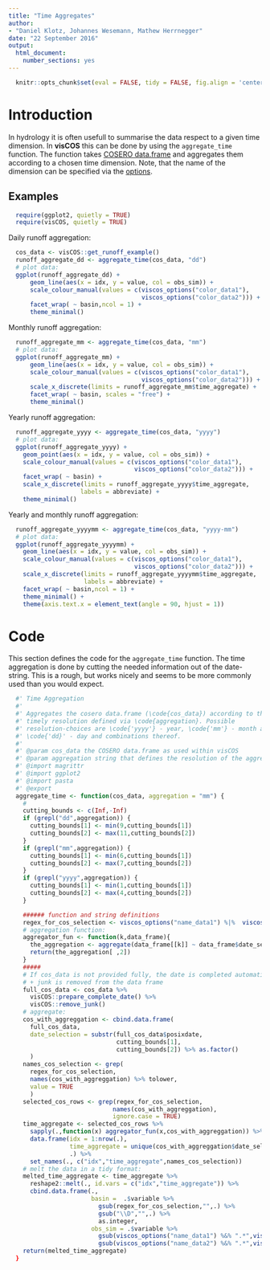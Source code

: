 ```yaml
---
title: "Time Aggregates"
author: 
- "Daniel Klotz, Johannes Wesemann, Mathew Herrnegger"
date: "22 September 2016"
output:
  html_document:
    number_sections: yes
---
```




```r
  knitr::opts_chunk$set(eval = FALSE, tidy = FALSE, fig.align = 'center')
```

# Introduction
In hydrology it is often usefull to summarise the data respect to a 
given time dimension. In **visCOS** this can be done by using the 
`aggregate_time` function. The function takes 
[COSERO data.frame](cook_data.html) and aggregates them according to a chosen
time dimension. Note, that the name of the dimension can be specified via the 
[options](LP-viscos_options.html).

## Examples
```r
  require(ggplot2, quietly = TRUE)
  require(visCOS, quietly = TRUE)
```

Daily runoff aggregation: 
```r
  cos_data <- visCOS::get_runoff_example()
  runoff_aggregate_dd <- aggregate_time(cos_data, "dd")
  # plot data:
  ggplot(runoff_aggregate_dd) + 
      geom_line(aes(x = idx, y = value, col = obs_sim)) + 
      scale_colour_manual(values = c(viscos_options("color_data1"),
                                     viscos_options("color_data2"))) + 
      facet_wrap( ~ basin,ncol = 1) +
      theme_minimal()
```

Monthly runoff aggregation: 
```r
  runoff_aggregate_mm <- aggregate_time(cos_data, "mm")
  # plot data:
  ggplot(runoff_aggregate_mm) + 
      geom_line(aes(x = idx, y = value, col = obs_sim)) + 
      scale_colour_manual(values = c(viscos_options("color_data1"),
                                     viscos_options("color_data2"))) + 
      scale_x_discrete(limits = runoff_aggregate_mm$time_aggregate) +
      facet_wrap( ~ basin, scales = "free") + 
      theme_minimal()
```

Yearly runoff aggregation: 
```r
  runoff_aggregate_yyyy <- aggregate_time(cos_data, "yyyy")
  # plot data:
  ggplot(runoff_aggregate_yyyy) + 
    geom_point(aes(x = idx, y = value, col = obs_sim)) + 
    scale_colour_manual(values = c(viscos_options("color_data1"),
                                   viscos_options("color_data2"))) + 
    facet_wrap( ~ basin) +
    scale_x_discrete(limits = runoff_aggregate_yyyy$time_aggregate,  
                    labels = abbreviate) + 
    theme_minimal()
```

Yearly and monthly runoff aggregation: 
```r
  runoff_aggregate_yyyymm <- aggregate_time(cos_data, "yyyy-mm")
  # plot data:
  ggplot(runoff_aggregate_yyyymm) + 
    geom_line(aes(x = idx, y = value, col = obs_sim)) + 
    scale_colour_manual(values = c(viscos_options("color_data1"),
                                   viscos_options("color_data2"))) + 
    scale_x_discrete(limits = runoff_aggregate_yyyymm$time_aggregate,  
                     labels = abbreviate) +
    facet_wrap( ~ basin,ncol = 1) +
    theme_minimal() + 
    theme(axis.text.x = element_text(angle = 90, hjust = 1))
```

# Code
This section defines the code for the `aggregate_time` function. 
The time aggregation is done by cutting the needed information out of the 
date-string. This is a rough, but works nicely and seems to be more 
commonly used than you would expect. 
```r
  #' Time Aggregation
  #' 
  #' Aggregates the cosero data.frame (\code{cos_data}) according to the 
  #' timely resolution defined via \code{aggregation}. Possible 
  #' resolution-choices are \code{'yyyy'} - year, \code{'mm'} - month and
  #' \code{'dd}' - day and combinations thereof. 
  #' 
  #' @param cos_data the COSERO data.frame as used within visCOS
  #' @param aggregation string that defines the resolution of the aggregation.
  #' @import magrittr
  #' @import ggplot2
  #' @import pasta
  #' @export
  aggregate_time <- function(cos_data, aggregation = "mm") {
    #
    cutting_bounds <- c(Inf,-Inf)
    if (grepl("dd",aggregation)) {
      cutting_bounds[1] <- min(9,cutting_bounds[1])
      cutting_bounds[2] <- max(11,cutting_bounds[2])
    }
    if (grepl("mm",aggregation)) {
      cutting_bounds[1] <- min(6,cutting_bounds[1])
      cutting_bounds[2] <- max(7,cutting_bounds[2])
    }
    if (grepl("yyyy",aggregation)) {
      cutting_bounds[1] <- min(1,cutting_bounds[1])
      cutting_bounds[2] <- max(4,cutting_bounds[2])
    }
```

```r
    ###### function and string definitions
    regex_for_cos_selection <- viscos_options("name_data1") %|%  viscos_options("name_data2")
    # aggregation function:
    aggregator_fun <- function(k,data_frame){
      the_aggregation <- aggregate(data_frame[[k]] ~ data_frame$date_selection, FUN = mean)
      return(the_aggregation[ ,2])
    }
    ##### 
    # If cos_data is not provided fully, the date is completed automatically 
    # + junk is removed from the data frame
    full_cos_data <- cos_data %>% 
      visCOS::prepare_complete_date() %>% 
      visCOS::remove_junk() 
    # aggregate:
    cos_with_aggreggation <- cbind.data.frame(
      full_cos_data,
      date_selection = substr(full_cos_data$posixdate,
                              cutting_bounds[1],
                              cutting_bounds[2]) %>% as.factor()
      )
    names_cos_selection <- grep(
      regex_for_cos_selection,
      names(cos_with_aggreggation) %>% tolower, 
      value = TRUE
      )
    selected_cos_rows <- grep(regex_for_cos_selection,
                             names(cos_with_aggreggation), 
                             ignore.case = TRUE)
    time_aggregate <- selected_cos_rows %>% 
      sapply(.,function(x) aggregator_fun(x,cos_with_aggreggation)) %>% 
      data.frame(idx = 1:nrow(.), 
                 time_aggregate = unique(cos_with_aggreggation$date_selection),
                 .) %>% 
      set_names(., c("idx","time_aggregate",names_cos_selection)) 
    # melt the data in a tidy format:
    melted_time_aggregate <- time_aggregate %>% 
      reshape2::melt(., id.vars = c("idx","time_aggregate")) %>% 
      cbind.data.frame(., 
                       basin =  .$variable %>%
                         gsub(regex_for_cos_selection,"",.) %>% 
                         gsub("\\D","",.) %>%
                         as.integer, 
                       obs_sim = .$variable %>% 
                         gsub(viscos_options("name_data1") %&% ".*",viscos_options("name_data1"),.) %>% 
                         gsub(viscos_options("name_data2") %&% ".*",viscos_options("name_data2"),.))
    return(melted_time_aggregate)
  }
```



